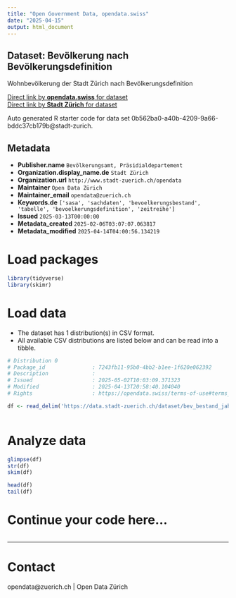 ```yaml
---
title: "Open Government Data, opendata.swiss"
date: "2025-04-15"
output: html_document
---
```


## Dataset: Bevölkerung nach Bevölkerungsdefinition


Wohnbevölkerung der Stadt Zürich nach Bevölkerungsdefinition



[Direct link by **opendata.swiss** for dataset](https://opendata.swiss/de/dataset/bevolkerung-nach-bevolkerungsdefinition)<br>
[Direct link by **Stadt Zürich** for dataset](https://data.stadt-zuerich.ch/dataset/bev_bestand_jahr_bevdef_od3270)

Auto generated R starter code for data set 0b562ba0-a40b-4209-9a66-bddc37cb179b@stadt-zurich.

## Metadata

- **Publisher.name** `Bevölkerungsamt, Präsidialdepartement`
- **Organization.display_name.de** `Stadt Zürich`
- **Organization.url** `http://www.stadt-zuerich.ch/opendata`
- **Maintainer** `Open Data Zürich`
- **Maintainer_email** `opendata@zuerich.ch`
- **Keywords.de** `['sasa', 'sachdaten', 'bevoelkerungsbestand', 'tabelle', 'bevoelkerungsdefinition', 'zeitreihe']`
- **Issued** `2025-03-13T00:00:00`
- **Metadata_created** `2025-02-06T03:07:07.063817`
- **Metadata_modified** `2025-04-14T04:00:56.134219`


# Load packages

```r

library(tidyverse)
library(skimr)

```

# Load data

-   The dataset has 1 distribution(s) in CSV format.
-   All available CSV distributions are listed below and can be read into a tibble.

```r

# Distribution 0
# Package_id               : 7243fb11-95b0-4bb2-b1ee-1f620e062392
# Description              : 
# Issued                   : 2025-05-02T10:03:09.371323
# Modified                 : 2025-04-13T20:58:40.104040
# Rights                   : https://opendata.swiss/terms-of-use#terms_open

df <- read_delim('https://data.stadt-zuerich.ch/dataset/bev_bestand_jahr_bevdef_od3270/download/BEV327OD3270.csv')



```

# Analyze data

```r

glimpse(df)
str(df)
skim(df)

head(df)
tail(df)

```

# Continue your code here...

```r

```

------------------------------------------------------------------------

# Contact

opendata@zuerich.ch | Open Data Zürich
